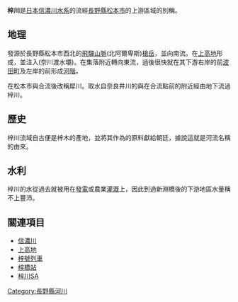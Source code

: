 {{unreferenced|time=2015-09-19T11:01:19+00:00}}
{{Infobox 日本河川
|名稱=梓川
|平假名=あずさがわ
|拼音=azusagawa
|長度=65
|標高=3,180
|流量=--
|流域面積=559
|水源=[[槍岳|槍岳]]
|注入={{link-ja|奈良井川|奈良井川}}
|流經=[[長野縣|長野縣]]
|圖像=[[File:150920_Mt_Hotaka-dake_Kamikochi_Japan01s3.jpg|250px]]
}}

'''梓川'''是[[日本|日本]][[信濃川|信濃川]][[水系|水系]]的{{link-ja|犀川|犀川}}流經[[長野縣|長野縣]][[松本市|松本市]]的上游區域的別稱。

== 地理 ==

發源於長野縣松本市西北的[[飛驒山脈|飛驒山脈]](北阿爾卑斯)[[槍岳|槍岳]]，並向南流。在[[上高地|上高地]]形成{{link-ja|大正池|大正池 (松本市)}}，並注入{{link-ja|梓湖|奈川渡ダム}}(奈川渡水壩)。在{{link-ja|島島|島々}}集落附近轉向東流，過{{link-ja|新淵橋|新淵橋}}後很快就在其下游右岸的前[[波田町|波田町]]及左岸的前{{link-ja|梓川村|梓川村}}形成[[河階|河階]]。

在松本市{{link-ja|大字島內|島内 (松本市)}}與{{link-ja|奈良井川|奈良井川}}合流後改稱犀川。取水自奈良井川的{{link-ja|拾堰|拾ヶ堰}}與{{link-ja|勘左衛門堰|勘左衛門堰}}在合流點前的{{link-ja|ラーラ松本|ラーラ松本}}附近經由地下流過梓川。

== 歷史 ==

梓川流域自古便是梓木的產地，並將其作為{{link-ja|梓弓|梓弓}}的原料獻給朝廷，據說這就是河流名稱的由來。

== 水利 ==

梓川的水從過去就被用在[[發電|發電]]或農業[[灌溉|灌溉]]上，因此到過新淵橋後的下游地區水量稱不上豐沛。


== 關連項目 ==

* [[信濃川|信濃川]]
* [[上高地|上高地]]
* [[梓號列車|梓號列車]]
* [[梓橋站|梓橋站]]
* [[梓川SA|梓川SA]]


[[Category:長野縣河川|Category:長野縣河川]]